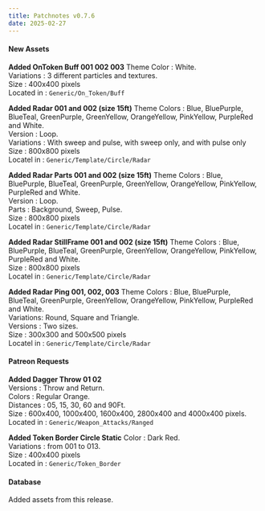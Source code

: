 ```yaml
---
title: Patchnotes v0.7.6
date: 2025-02-27
---
```


#### New Assets

**Added OnToken Buff 001 002 003** 
Theme Color : White.  
Variations : 3 different particles and textures.  
Size : 400x400 pixels  
Located in : ``Generic/On_Token/Buff``

**Added Radar 001 and 002 (size 15ft)**
Theme Colors : Blue, BluePurple, BlueTeal, GreenPurple, GreenYellow, OrangeYellow, PinkYellow, PurpleRed and White.  
Version : Loop.  
Variations : With sweep and pulse, with sweep only, and with pulse only  
Size : 800x800 pixels  
Locatel in : ``Generic/Template/Circle/Radar``

**Added Radar Parts 001 and 002 (size 15ft)**
Theme Colors : Blue, BluePurple, BlueTeal, GreenPurple, GreenYellow, OrangeYellow, PinkYellow, PurpleRed and White.  
Version : Loop.  
Parts : Background, Sweep, Pulse.  
Size : 800x800 pixels  
Locatel in : ``Generic/Template/Circle/Radar``

**Added Radar StillFrame 001 and 002 (size 15ft)** 
Theme Colors : Blue, BluePurple, BlueTeal, GreenPurple, GreenYellow, OrangeYellow, PinkYellow, PurpleRed and White.  
Size : 800x800 pixels  
Locatel in : ``Generic/Template/Circle/Radar``

**Added Radar Ping 001, 002, 003** 
Theme Colors : Blue, BluePurple, BlueTeal, GreenPurple, GreenYellow, OrangeYellow, PinkYellow, PurpleRed and White.  
Variations: Round, Square and Triangle.  
Versions : Two sizes.  
Size : 300x300 and 500x500 pixels  
Locatel in : ``Generic/Template/Circle/Radar``

#### Patreon Requests

**Added Dagger Throw 01 02**  
Versions : Throw and Return.  
Colors : Regular Orange.  
Distances : 05, 15, 30, 60 and 90Ft.  
Size : 600x400, 1000x400, 1600x400, 2800x400 and 4000x400 pixels.  
Located in : ``Generic/Weapon_Attacks/Ranged``

**Added Token Border Circle Static** 
Color : Dark Red.  
Variations : from 001 to 013.  
Size : 400x400 pixels  
Located in : ``Generic/Token_Border``

#### Database

Added assets from this release.







